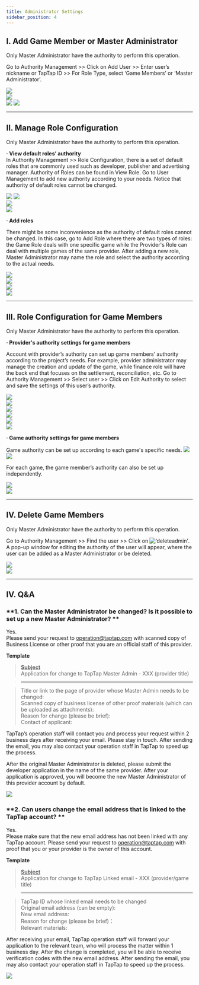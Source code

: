 ```yaml
---
title: Administrator Settings
sidebar_position: 4
---
```


## I. Add Game Member or Master Administrator  
Only Master Administrator have the authority to perform this operation.  

Go to <Blue>Authority Management</Blue> >> Click on <Blue>Add User</Blue> >> Enter user’s nickname or TapTap ID >> For Role Type, select ‘Game Members’ or ‘Master Administrator’.

![](https://img.tapimg.com/market/images/8740a095dfa629333b54b69ef3208d6c.png)  
![](https://img.tapimg.com/market/images/c53d78b9b120276b53f82aebb0d01537.png)  
![](https://img.tapimg.com/market/images/cb26707a3583baa4c87ce85376b13dac.png) ![](https://img.tapimg.com/market/images/c53d78b9b120276b53f82aebb0d01537.png)   

---

## **II. Manage Role Configuration**  
Only Master Administrator have the authority to perform this operation.  

**· View default roles’ authority**  
In <Blue>Authority Management</Blue> >> <Blue>Role Configuration</Blue>, there is a set of default roles that are commonly used such as developer, publisher and advertising manager. Authority of <Blue>Roles</Blue> can be found in <Blue>View Role</Blue>. Go to <Blue>User Management</Blue> to add new authority according to your needs. Notice that authority of default roles cannot be changed.

![](/img/a08674151cb066ee2866a9e482d983bb.png) ![](https://img.tapimg.com/market/images/c53d78b9b120276b53f82aebb0d01537.png)  
![](/img/3caca6221805097762bf8f82a1c59e90.png)  
![](https://img.tapimg.com/market/images/c53d78b9b120276b53f82aebb0d01537.png)  

**· Add roles**  

There might be some inconvenience as the authority of default roles cannot be changed. In this case, go to <Blue>Add Role</Blue> where there are two types of roles: the <Blue>Game Role</Blue> deals with one specific game while the <Blue>Provider's Role</Blue> can deal with multiple games of the same provider. After adding a new role, Master Administrator may name the role and select the authority according to the actual needs.

![](https://img.tapimg.com/market/images/59abef3579a3ee897c9fb8bb653c6d9e.png)  
![](https://img.tapimg.com/market/images/c53d78b9b120276b53f82aebb0d01537.png)  
![](https://img.tapimg.com/market/images/3f9924fd4c07d2c6b07bbcccaad89ae1.png)  
![](https://img.tapimg.com/market/images/c53d78b9b120276b53f82aebb0d01537.png)  

---

## III. Role Configuration for Game Members  

Only Master Administrator have the authority to perform this operation.  

**· Provider's authority settings for game members**  

Account with  provider’s authority can set up game members’ authority according to the project’s needs. For example, provider administrator may manage the creation and update of the game, while finance role will have the back end that focuses on the settlement, reconciliation, etc. Go to <Blue>Authority Management</Blue> >> Select user >> Click on <Blue>Edit Authority</Blue> to select and save the settings of this user’s authority.

![](https://img.tapimg.com/market/images/fd1afa18eab4de7408c822c3139e8da6.png)  
![](https://img.tapimg.com/market/images/c53d78b9b120276b53f82aebb0d01537.png)  
![](https://img.tapimg.com/market/images/3f9924fd4c07d2c6b07bbcccaad89ae1.png)  
![](https://img.tapimg.com/market/images/c53d78b9b120276b53f82aebb0d01537.png)  
![](https://img.tapimg.com/market/images/51e5dbf831339c52cf19804e6f65d7f8.png)  
![](https://img.tapimg.com/market/images/c53d78b9b120276b53f82aebb0d01537.png)  

**· Game authority settings for game members**  

Game authority can be set up according to each game's specific needs. ![](https://img.tapimg.com/market/images/1a6f9539de14725bd890683c0f284907.png)  
![](https://img.tapimg.com/market/images/c53d78b9b120276b53f82aebb0d01537.png)  

For each game, the game member’s authority can also be set up independently.

![](https://img.tapimg.com/market/images/b786c96642e9c580ba9aee56cb70d305.png)  
![](https://img.tapimg.com/market/images/c53d78b9b120276b53f82aebb0d01537.png)  

---

## IV. Delete Game Members  
Only Master Administrator have the authority to perform this operation.  

Go to <Blue>Authority Management</Blue> >> Find the user >> Click on ![‘deleteadmin’](https://img.tapimg.com/market/images/2e5c836549d866d6d44036d158095cbb.png). A pop-up window for editing the authority of the user will appear, where the user can be added as a Master Administrator or be deleted.

![](https://img.tapimg.com/market/images/7bdc953c043659f68a1045d5435786ec.png)   
![](https://img.tapimg.com/market/images/c53d78b9b120276b53f82aebb0d01537.png)   

---

## **IV. Q&A**  

### **1\. Can the Master Administrator be changed?  Is it possible to set up a new Master Administrator? **  
Yes.  
Please send your request to  [operation@taptap.com](mailto:operation@taptap.com) with scanned copy of Business License or other proof that you are an official staff of this provider.

**Template**  

> **<u>Subject</u>**  
> Application for change to TapTap Master Admin - XXX (provider title)

> ---  

> Title or link to the page of provider whose Master Admin needs to be changed:  
> Scanned copy of business license of other proof materials <Gray>(which can be uploaded as attachments)</Gray>:  
> Reason for change<Gray> (please be brief)</Gray>:  
> Contact of applicant:  

TapTap’s operation staff will contact you and process your request within 2 business days after receiving your email. Please stay in touch. After sending the email, you may also contact your operation staff in TapTap to speed up the process.  

After the original Master Administrator is deleted, please submit the developer application in the name of the same provider. After your application is approved, you will become the new Master Administrator of this provider account by default.  

![](https://img.tapimg.com/market/images/c53d78b9b120276b53f82aebb0d01537.png)   

### **2\. Can users change the email address that is linked to the TapTap account? **  
Yes.  
Please make sure that the new email address has not been linked with any TapTap account. Please send your request to  [operation@taptap.com](mailto:operation@taptap.com) with proof that you or your provider is the owner of this account.  

**Template**  

> **<u>Subject</u>**  
> Application for change to TapTap Linked email - XXX (provider/game title)

> ---  

> TapTap ID whose linked email needs to be changed  
> Original email address <Gray>(can be empty)</Gray>:  
> New email address:  
> Reason for change<Gray> (please be brief)</Gray>：  
> Relevant materials:  

After receiving your email, TapTap operation staff will forward your application to the relevant team, who will process the matter within 1 business day. After the change is completed, you will be able to receive verification codes with the new email address. After sending the email, you may also contact your operation staff in TapTap to speed up the process.  

![](https://img.tapimg.com/market/images/c53d78b9b120276b53f82aebb0d01537.png)   
